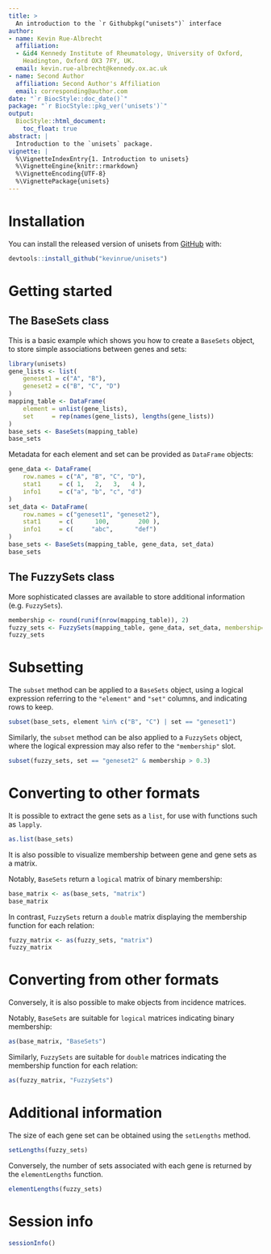 ```yaml
---
title: >
  An introduction to the `r Githubpkg("unisets")` interface 
author:
- name: Kevin Rue-Albrecht
  affiliation: 
  - &id4 Kennedy Institute of Rheumatology, University of Oxford,
    Headington, Oxford OX3 7FY, UK.
  email: kevin.rue-albrecht@kennedy.ox.ac.uk
- name: Second Author
  affiliation: Second Author's Affiliation
  email: corresponding@author.com
date: "`r BiocStyle::doc_date()`"
package: "`r BiocStyle::pkg_ver('unisets')`"
output: 
  BiocStyle::html_document:
    toc_float: true
abstract: |
  Introduction to the `unisets` package.
vignette: |
  %\VignetteIndexEntry{1. Introduction to unisets}
  %\VignetteEngine{knitr::rmarkdown}
  %\VignetteEncoding{UTF-8}  
  %\VignettePackage{unisets}
---
```


# Installation

You can install the released version of unisets from [GitHub](https://github.com/kevinrue/unisets) with:

```r
devtools::install_github("kevinrue/unisets")
```

# Getting started

## The BaseSets class

This is a basic example which shows you how to create a `BaseSets` object, to store simple associations between genes and sets:

```r
library(unisets)
gene_lists <- list(
    geneset1 = c("A", "B"),
    geneset2 = c("B", "C", "D")
)
mapping_table <- DataFrame(
    element = unlist(gene_lists),
    set     = rep(names(gene_lists), lengths(gene_lists))
)
base_sets <- BaseSets(mapping_table)
base_sets
```

Metadata for each element and set can be provided as `DataFrame` objects:

```r
gene_data <- DataFrame(
    row.names = c("A", "B", "C", "D"),
    stat1     = c( 1,   2,   3,   4 ),
    info1     = c("a", "b", "c", "d")
)
set_data <- DataFrame(
    row.names = c("geneset1", "geneset2"),
    stat1     = c(      100,        200 ),
    info1     = c(     "abc",      "def")
)
base_sets <- BaseSets(mapping_table, gene_data, set_data)
base_sets
```

## The FuzzySets class

More sophisticated classes are available to store additional information (e.g. `FuzzySets`).

```r
membership <- round(runif(nrow(mapping_table)), 2)
fuzzy_sets <- FuzzySets(mapping_table, gene_data, set_data, membership=membership)
fuzzy_sets
```

# Subsetting

The `subset` method can be applied to a `BaseSets` object, using a logical expression referring to the `"element"` and `"set"` columns, and indicating rows to keep.

```r
subset(base_sets, element %in% c("B", "C") | set == "geneset1")
```

Similarly, the `subset` method can be also applied to a `FuzzySets` object, where the logical expression may also refer to the `"membership"` slot.

```r
subset(fuzzy_sets, set == "geneset2" & membership > 0.3)
```

# Converting to other formats

It is possible to extract the gene sets as a `list`, for use with functions such as `lapply`.

```r
as.list(base_sets)
```

It is also possible to visualize membership between gene and gene sets as a matrix.

Notably, `BaseSets` return a `logical` matrix of binary membership:

```r
base_matrix <- as(base_sets, "matrix")
base_matrix
```

In contrast, `FuzzySets` return a `double` matrix displaying the membership function for each relation:

```r
fuzzy_matrix <- as(fuzzy_sets, "matrix")
fuzzy_matrix
```

# Converting from other formats

Conversely, it is also possible to make objects from incidence matrices.

Notably, `BaseSets` are suitable for `logical` matrices indicating binary membership:

```r
as(base_matrix, "BaseSets")
```

Similarly, `FuzzySets` are suitable for `double` matrices indicating the membership function for each relation:

```r
as(fuzzy_matrix, "FuzzySets")
```

# Additional information

The size of each gene set can be obtained using the `setLengths` method.

```r
setLengths(fuzzy_sets)
```

Conversely, the number of sets associated with each gene is returned by the `elementLengths` function.

```r
elementLengths(fuzzy_sets)
```

# Session info {.unnumbered}

```r
sessionInfo()
```
